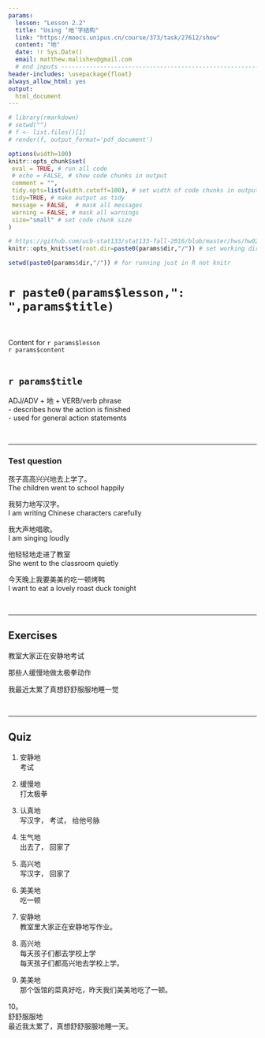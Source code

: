 ```yaml
---
params:
  lesson: "Lesson 2.2"
  title: "Using ‘地’字结构"        
  link: "https://moocs.unipus.cn/course/373/task/27612/show"
  content: "地"  
  date: !r Sys.Date()
  email: matthew.malishev@gmail.com    
  # end inputs ---------------------------------------------------------------
header-includes: \usepackage{float}
always_allow_html: yes
output:
  html_document 
---
```


```r
# library(rmarkdown)
# setwd("")
# f <- list.files()[1]
# render(f, output_format='pdf_document')
```

```r
options(width=100)
knitr::opts_chunk$set(
 eval = TRUE, # run all code
 # echo = FALSE, # show code chunks in output 
 comment = "",
 tidy.opts=list(width.cutoff=100), # set width of code chunks in output
 tidy=TRUE, # make output as tidy
 message = FALSE,  # mask all messages
 warning = FALSE, # mask all warnings 
 size="small" # set code chunk size
)

# https://github.com/ucb-stat133/stat133-fall-2016/blob/master/hws/hw02-tables-ggplot.Rmd
knitr::opts_knit$set(root.dir=paste0(params$dir,"/")) # set working dir

setwd(paste0(params$dir,"/")) # for running just in R not knitr
```

# `r paste0(params$lesson,": ",params$title)`    
\  

Content for `r params$lesson`  
`r params$content`      
\  

<!-- ____________________________________________________________________________ -->
<!-- ____________________________________________________________________________ -->
<!-- ____________________________________________________________________________ -->
<!-- start body -->  
  
## `r params$title`    

ADJ/ADV + 地 + VERB/verb phrase     
- describes how the action is finished   
- used for general action statements  

\  

******      
  
### Test question      

孩子高高兴兴地去上学了。  
The children went to school happily  

我努力地写汉字。  
I am writing Chinese characters carefully     

我大声地唱歌。  
I am singing loudly  

他轻轻地走进了教室  
She went to the classroom quietly    

今天晚上我要美美的吃一顿烤鸭    
I want to eat a lovely roast duck tonight    

\  

******      
  
## Exercises  

教室大家正在安静地考试    

那些人缓慢地做太极拳动作    

我最近太累了真想舒舒服服地睡一觉   

\  

******      
  
## Quiz    

1.  
安静地  
考试  

2.  
缓慢地  
打太极拳

3.  
认真地  
写汉字， 考试， 给他号脉  

4.  
生气地  
出去了， 回家了  

5.  
高兴地  
写汉字， 回家了  

6.  
美美地  
吃一顿  

7.  
安静地  
教室里大家正在安静地写作业。

8.  
高兴地  
每天孩子们都去学校上学  
每天孩子们都高兴地去学校上学。  
  
9.  
美美地  
那个饭馆的菜真好吃，昨天我们美美地吃了一顿。  

10。    
舒舒服服地  
最近我太累了，真想舒舒服服地睡一天。  


  









